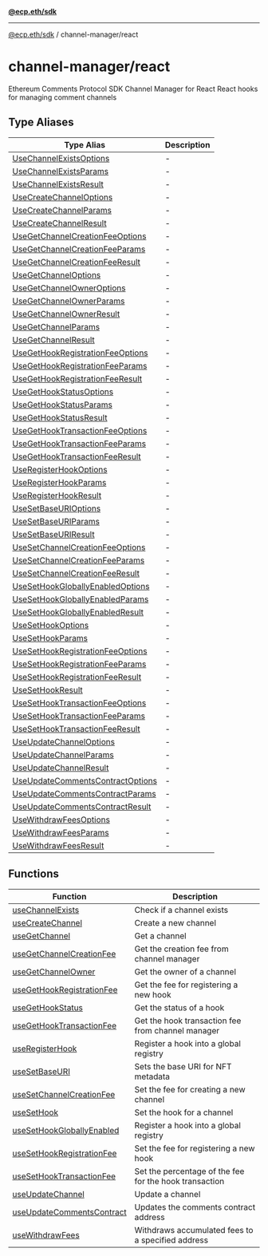 [**@ecp.eth/sdk**](../../index.mdx)

***

[@ecp.eth/sdk](/sdk-reference/index.mdx) / channel-manager/react

# channel-manager/react

Ethereum Comments Protocol SDK Channel Manager for React
React hooks for managing comment channels

## Type Aliases

| Type Alias | Description |
| ------ | ------ |
| [UseChannelExistsOptions](/sdk-reference/channel-manager/react/type-aliases/UseChannelExistsOptions.mdx) | - |
| [UseChannelExistsParams](/sdk-reference/channel-manager/react/type-aliases/UseChannelExistsParams.mdx) | - |
| [UseChannelExistsResult](/sdk-reference/channel-manager/react/type-aliases/UseChannelExistsResult.mdx) | - |
| [UseCreateChannelOptions](/sdk-reference/channel-manager/react/type-aliases/UseCreateChannelOptions.mdx) | - |
| [UseCreateChannelParams](/sdk-reference/channel-manager/react/type-aliases/UseCreateChannelParams.mdx) | - |
| [UseCreateChannelResult](/sdk-reference/channel-manager/react/type-aliases/UseCreateChannelResult.mdx) | - |
| [UseGetChannelCreationFeeOptions](/sdk-reference/channel-manager/react/type-aliases/UseGetChannelCreationFeeOptions.mdx) | - |
| [UseGetChannelCreationFeeParams](/sdk-reference/channel-manager/react/type-aliases/UseGetChannelCreationFeeParams.mdx) | - |
| [UseGetChannelCreationFeeResult](/sdk-reference/channel-manager/react/type-aliases/UseGetChannelCreationFeeResult.mdx) | - |
| [UseGetChannelOptions](/sdk-reference/channel-manager/react/type-aliases/UseGetChannelOptions.mdx) | - |
| [UseGetChannelOwnerOptions](/sdk-reference/channel-manager/react/type-aliases/UseGetChannelOwnerOptions.mdx) | - |
| [UseGetChannelOwnerParams](/sdk-reference/channel-manager/react/type-aliases/UseGetChannelOwnerParams.mdx) | - |
| [UseGetChannelOwnerResult](/sdk-reference/channel-manager/react/type-aliases/UseGetChannelOwnerResult.mdx) | - |
| [UseGetChannelParams](/sdk-reference/channel-manager/react/type-aliases/UseGetChannelParams.mdx) | - |
| [UseGetChannelResult](/sdk-reference/channel-manager/react/type-aliases/UseGetChannelResult.mdx) | - |
| [UseGetHookRegistrationFeeOptions](/sdk-reference/channel-manager/react/type-aliases/UseGetHookRegistrationFeeOptions.mdx) | - |
| [UseGetHookRegistrationFeeParams](/sdk-reference/channel-manager/react/type-aliases/UseGetHookRegistrationFeeParams.mdx) | - |
| [UseGetHookRegistrationFeeResult](/sdk-reference/channel-manager/react/type-aliases/UseGetHookRegistrationFeeResult.mdx) | - |
| [UseGetHookStatusOptions](/sdk-reference/channel-manager/react/type-aliases/UseGetHookStatusOptions.mdx) | - |
| [UseGetHookStatusParams](/sdk-reference/channel-manager/react/type-aliases/UseGetHookStatusParams.mdx) | - |
| [UseGetHookStatusResult](/sdk-reference/channel-manager/react/type-aliases/UseGetHookStatusResult.mdx) | - |
| [UseGetHookTransactionFeeOptions](/sdk-reference/channel-manager/react/type-aliases/UseGetHookTransactionFeeOptions.mdx) | - |
| [UseGetHookTransactionFeeParams](/sdk-reference/channel-manager/react/type-aliases/UseGetHookTransactionFeeParams.mdx) | - |
| [UseGetHookTransactionFeeResult](/sdk-reference/channel-manager/react/type-aliases/UseGetHookTransactionFeeResult.mdx) | - |
| [UseRegisterHookOptions](/sdk-reference/channel-manager/react/type-aliases/UseRegisterHookOptions.mdx) | - |
| [UseRegisterHookParams](/sdk-reference/channel-manager/react/type-aliases/UseRegisterHookParams.mdx) | - |
| [UseRegisterHookResult](/sdk-reference/channel-manager/react/type-aliases/UseRegisterHookResult.mdx) | - |
| [UseSetBaseURIOptions](/sdk-reference/channel-manager/react/type-aliases/UseSetBaseURIOptions.mdx) | - |
| [UseSetBaseURIParams](/sdk-reference/channel-manager/react/type-aliases/UseSetBaseURIParams.mdx) | - |
| [UseSetBaseURIResult](/sdk-reference/channel-manager/react/type-aliases/UseSetBaseURIResult.mdx) | - |
| [UseSetChannelCreationFeeOptions](/sdk-reference/channel-manager/react/type-aliases/UseSetChannelCreationFeeOptions.mdx) | - |
| [UseSetChannelCreationFeeParams](/sdk-reference/channel-manager/react/type-aliases/UseSetChannelCreationFeeParams.mdx) | - |
| [UseSetChannelCreationFeeResult](/sdk-reference/channel-manager/react/type-aliases/UseSetChannelCreationFeeResult.mdx) | - |
| [UseSetHookGloballyEnabledOptions](/sdk-reference/channel-manager/react/type-aliases/UseSetHookGloballyEnabledOptions.mdx) | - |
| [UseSetHookGloballyEnabledParams](/sdk-reference/channel-manager/react/type-aliases/UseSetHookGloballyEnabledParams.mdx) | - |
| [UseSetHookGloballyEnabledResult](/sdk-reference/channel-manager/react/type-aliases/UseSetHookGloballyEnabledResult.mdx) | - |
| [UseSetHookOptions](/sdk-reference/channel-manager/react/type-aliases/UseSetHookOptions.mdx) | - |
| [UseSetHookParams](/sdk-reference/channel-manager/react/type-aliases/UseSetHookParams.mdx) | - |
| [UseSetHookRegistrationFeeOptions](/sdk-reference/channel-manager/react/type-aliases/UseSetHookRegistrationFeeOptions.mdx) | - |
| [UseSetHookRegistrationFeeParams](/sdk-reference/channel-manager/react/type-aliases/UseSetHookRegistrationFeeParams.mdx) | - |
| [UseSetHookRegistrationFeeResult](/sdk-reference/channel-manager/react/type-aliases/UseSetHookRegistrationFeeResult.mdx) | - |
| [UseSetHookResult](/sdk-reference/channel-manager/react/type-aliases/UseSetHookResult.mdx) | - |
| [UseSetHookTransactionFeeOptions](/sdk-reference/channel-manager/react/type-aliases/UseSetHookTransactionFeeOptions.mdx) | - |
| [UseSetHookTransactionFeeParams](/sdk-reference/channel-manager/react/type-aliases/UseSetHookTransactionFeeParams.mdx) | - |
| [UseSetHookTransactionFeeResult](/sdk-reference/channel-manager/react/type-aliases/UseSetHookTransactionFeeResult.mdx) | - |
| [UseUpdateChannelOptions](/sdk-reference/channel-manager/react/type-aliases/UseUpdateChannelOptions.mdx) | - |
| [UseUpdateChannelParams](/sdk-reference/channel-manager/react/type-aliases/UseUpdateChannelParams.mdx) | - |
| [UseUpdateChannelResult](/sdk-reference/channel-manager/react/type-aliases/UseUpdateChannelResult.mdx) | - |
| [UseUpdateCommentsContractOptions](/sdk-reference/channel-manager/react/type-aliases/UseUpdateCommentsContractOptions.mdx) | - |
| [UseUpdateCommentsContractParams](/sdk-reference/channel-manager/react/type-aliases/UseUpdateCommentsContractParams.mdx) | - |
| [UseUpdateCommentsContractResult](/sdk-reference/channel-manager/react/type-aliases/UseUpdateCommentsContractResult.mdx) | - |
| [UseWithdrawFeesOptions](/sdk-reference/channel-manager/react/type-aliases/UseWithdrawFeesOptions.mdx) | - |
| [UseWithdrawFeesParams](/sdk-reference/channel-manager/react/type-aliases/UseWithdrawFeesParams.mdx) | - |
| [UseWithdrawFeesResult](/sdk-reference/channel-manager/react/type-aliases/UseWithdrawFeesResult.mdx) | - |

## Functions

| Function | Description |
| ------ | ------ |
| [useChannelExists](/sdk-reference/channel-manager/react/functions/useChannelExists.mdx) | Check if a channel exists |
| [useCreateChannel](/sdk-reference/channel-manager/react/functions/useCreateChannel.mdx) | Create a new channel |
| [useGetChannel](/sdk-reference/channel-manager/react/functions/useGetChannel.mdx) | Get a channel |
| [useGetChannelCreationFee](/sdk-reference/channel-manager/react/functions/useGetChannelCreationFee.mdx) | Get the creation fee from channel manager |
| [useGetChannelOwner](/sdk-reference/channel-manager/react/functions/useGetChannelOwner.mdx) | Get the owner of a channel |
| [useGetHookRegistrationFee](/sdk-reference/channel-manager/react/functions/useGetHookRegistrationFee.mdx) | Get the fee for registering a new hook |
| [useGetHookStatus](/sdk-reference/channel-manager/react/functions/useGetHookStatus.mdx) | Get the status of a hook |
| [useGetHookTransactionFee](/sdk-reference/channel-manager/react/functions/useGetHookTransactionFee.mdx) | Get the hook transaction fee from channel manager |
| [useRegisterHook](/sdk-reference/channel-manager/react/functions/useRegisterHook.mdx) | Register a hook into a global registry |
| [useSetBaseURI](/sdk-reference/channel-manager/react/functions/useSetBaseURI.mdx) | Sets the base URI for NFT metadata |
| [useSetChannelCreationFee](/sdk-reference/channel-manager/react/functions/useSetChannelCreationFee.mdx) | Set the fee for creating a new channel |
| [useSetHook](/sdk-reference/channel-manager/react/functions/useSetHook.mdx) | Set the hook for a channel |
| [useSetHookGloballyEnabled](/sdk-reference/channel-manager/react/functions/useSetHookGloballyEnabled.mdx) | Register a hook into a global registry |
| [useSetHookRegistrationFee](/sdk-reference/channel-manager/react/functions/useSetHookRegistrationFee.mdx) | Set the fee for registering a new hook |
| [useSetHookTransactionFee](/sdk-reference/channel-manager/react/functions/useSetHookTransactionFee.mdx) | Set the percentage of the fee for the hook transaction |
| [useUpdateChannel](/sdk-reference/channel-manager/react/functions/useUpdateChannel.mdx) | Update a channel |
| [useUpdateCommentsContract](/sdk-reference/channel-manager/react/functions/useUpdateCommentsContract.mdx) | Updates the comments contract address |
| [useWithdrawFees](/sdk-reference/channel-manager/react/functions/useWithdrawFees.mdx) | Withdraws accumulated fees to a specified address |
